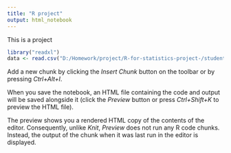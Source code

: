 ```yaml
---
title: "R project"
output: html_notebook
---
```


This is a project 

```r
library("readxl")
data <- read.csv("D:/Homework/project/R-for-statistics-project-/student-mat.csv")
```

Add a new chunk by clicking the *Insert Chunk* button on the toolbar or by pressing *Ctrl+Alt+I*.

When you save the notebook, an HTML file containing the code and output will be saved alongside it (click the *Preview* button or press *Ctrl+Shift+K* to preview the HTML file).

The preview shows you a rendered HTML copy of the contents of the editor. Consequently, unlike *Knit*, *Preview* does not run any R code chunks. Instead, the output of the chunk when it was last run in the editor is displayed.
